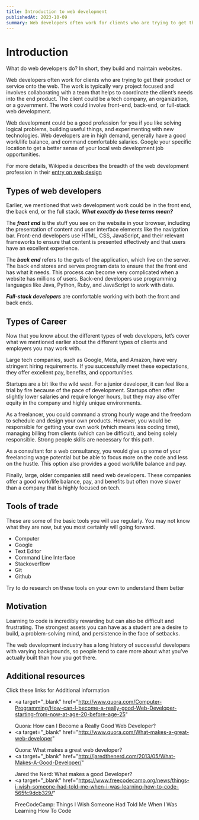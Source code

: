 ```yaml
---
title: Introduction to web development
publishedAt: 2023-10-09
summary: Web developers often work for clients who are trying to get their product or service onto the web.
---
```


# Introduction

What do web developers do? In short, they build and maintain websites.

Web developers often work for clients who are trying to get their product or service onto the web. The work is typically very project focused and involves collaborating with a team that helps to coordinate the client’s needs into the end product. The client could be a tech company, an organization, or a government. The work could involve front-end, back-end, or full-stack web development.

Web development could be a good profession for you if you like solving logical problems, building useful things, and experimenting with new technologies. Web developers are in high demand, generally have a good work/life balance, and command comfortable salaries. Google your specific location to get a better sense of your local web development job opportunities.

For more details, Wikipedia describes the breadth of the web development profession in their <a href="https://en.wikipedia.org/wiki/Web_design">entry on web design </a>

## Types of web developers

Earlier, we mentioned that web development work could be in the front end, the back end, or the full stack. **_What exactly do these terms mean?_**

The **_front end_** is the stuff you see on the website in your browser, including the presentation of content and user interface elements like the navigation bar. Front-end developers use HTML, CSS, JavaScript, and their relevant frameworks to ensure that content is presented effectively and that users have an excellent experience.

The **_back end_** refers to the guts of the application, which live on the server. The back end stores and serves program data to ensure that the front end has what it needs. This process can become very complicated when a website has millions of users. Back-end developers use programming languages like Java, Python, Ruby, and JavaScript to work with data.

**_Full-stack developers_** are comfortable working with both the front and back ends.

## Types of Career

Now that you know about the different types of web developers, let’s cover what we mentioned earlier about the different types of clients and employers you may work with.

Large tech companies, such as Google, Meta, and Amazon, have very stringent hiring requirements. If you successfully meet these expectations, they offer excellent pay, benefits, and opportunities.

Startups are a bit like the wild west. For a junior developer, it can feel like a trial by fire because of the pace of development. Startups often offer slightly lower salaries and require longer hours, but they may also offer equity in the company and highly unique environments.

As a freelancer, you could command a strong hourly wage and the freedom to schedule and design your own products. However, you would be responsible for getting your own work (which means less coding time), managing billing from clients (which can be difficult), and being solely responsible. Strong people skills are necessary for this path.

As a consultant for a web consultancy, you would give up some of your freelancing wage potential but be able to focus more on the code and less on the hustle. This option also provides a good work/life balance and pay.

Finally, large, older companies still need web developers. These companies offer a good work/life balance, pay, and benefits but often move slower than a company that is highly focused on tech.

## Tools of trade

These are some of the basic tools you will use regularly. You may not know what they are now, but you most certainly will going forward.

- Computer
- Google
- Text Editor
- Command Line Interface
- Stackoverflow
- Git
- Github

<Callout emoji="💡">
  Try to do research on these tools on your own to understand them better
</Callout>

## Motivation

Learning to code is incredibly rewarding but can also be difficult and frustrating. The strongest assets you can have as a student are a desire to build, a problem-solving mind, and persistence in the face of setbacks.

The web development industry has a long history of successful developers with varying backgrounds, so people tend to care more about what you’ve actually built than how you got there.

## Additional resources

Click these links for Additional information

- <a
    target="_blank"
    href="http://www.quora.com/Computer-Programming/How-can-I-become-a-really-good-Web-Developer-starting-from-now-at-age-20-before-age-25"
  >
    Quora: How can I Become a Really Good Web Developer?
  </a>
- <a
    target="_blank"
    href="http://www.quora.com/What-makes-a-great-web-developer"
  >
    Quora: What makes a great web developer?
  </a>
- <a
    target="_blank"
    href="http://jaredthenerd.com/2013/05/What-Makes-A-Good-Developer/"
  >
    Jared the Nerd: What makes a good Developer?
  </a>
- <a
    target="_blank"
    href="https://www.freecodecamp.org/news/things-i-wish-someone-had-told-me-when-i-was-learning-how-to-code-565fc9dcb329/"
  >
    FreeCodeCamp: Things I Wish Someone Had Told Me When I Was Learning How To
    Code
  </a>
